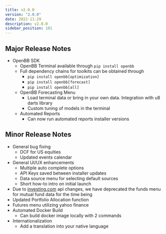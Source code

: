 ```yaml
---
title: v2.0.0
version: "2.0.0"
date: 2022-11-29
description: v2.0.0
sidebar_position: 101
---
```


## Major Release Notes

- OpenBB SDK
   - OpenBB Terminal available through `pip install openbb`
   - Full dependency chains for toolkits can be obtained through
      - `pip install openbb[optimization]`
      - `pip install openbb[forecast]`
      - `pip install openbb[all]`
   - OpenBB Forecasting Menu
      - Load terminal data or bring in your own data.  Integration with u8 darts library
      - Custom tuning of models in the terminal
   - Automated Reports
      - Can now run automated reports installer versions

## Minor Release Notes
- General bug fixing
   - DCF for US equities
   - Updated events calendar
- General UI/UX enhancements
   - Multiple auto complete options
   - API Keys saved between installer updates
   - Data source menu for selecting default sources
   - Short how-to intro on initial launch
- Due to [investing.com](http://investing.com/) api changes, we have deprecated the funds menu for mutual fund data for the time being
- Updated Portfolio Allocation function
- Futures menu utilizing yahoo finance
- Automated Docker Build
   - Can build docker image locally with 2 commands
- Internationalization
   - Add a translation into your native language
